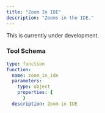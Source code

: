 ```yaml
---
title: "Zoom In IDE"
description: "Zooms in the IDE."
---
```


<Warning>This is currently under development.</Warning>

### Tool Schema

```yaml
type: function
function:
  name: zoom_in_ide
  parameters:
    type: object
    properties: {
      }
  description: Zoom in IDE
```

